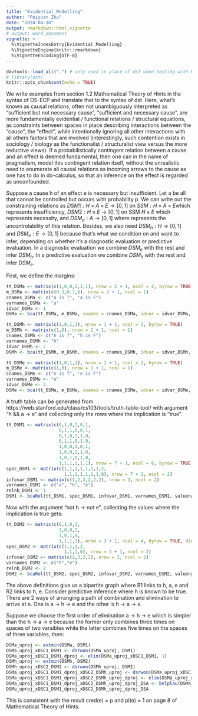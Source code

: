 ```yaml
---
title: "Evidential_Modelling"
author: "Peiyuan Zhu"
date: "2024-04-16"
output: rmarkdown::html_vignette
# output: word_document
vignette: >
  %\VignetteIndexEntry{Evidential_Modelling}
  %\VignetteEngine{knitr::rmarkdown}
  %\VignetteEncoding{UTF-8}
---
```


```r
devtools::load_all(".") # only used in place of dst when testing with R-devel
# library(dst) 
knitr::opts_chunk$set(echo = TRUE)
```

We write examples from section 1.2 Mathematical Theory of Hints in the syntax of DS-ECP and translate that to the syntax of dst. Here, what's known as causal relations, often not unambiguously interpreted as "sufficient but not necessary cause", "sufficient and necessary cause", are more fundamentally evidential / functional relations / structural equations, as constraints between spaces in place describing interactions between the "cause", the "effect", while intentionally ignoring all other interactions with all others factors that are involved (interestingly, such contention exists in sociology / biology as the functionalist / structuralist view versus the more reductive views). If a probabilistically contingent relation between a cause and an effect is deemed fundamental, then one can in the name of pragmatism, model this contingent relation itself, without the unrealistic need to enumerate all causal relations as incoming arrows to the cause as one has to do in do-calculus, so that an inference on the effect is regarded as unconfounded. 

Suppose a cause h of an effect e is necessary but insufficient. Let a be all that cannot be controlled but occurs with probability p. We can write out the constraining relations as $DSM1: H \times A \times E \rightarrow [0,1]$ on $SSM: H \times A \times E$which represents insufficiency, $DSM2: H \times E \rightarrow [0,1]$ on SSM $H \times E$ which represents necessity, and $DSM_a: A \rightarrow [0,1]$ where represents the uncontrolability of this relation. Besides, we also need $DSM_h: H \rightarrow [0,1]$ and $DSM_e: E \rightarrow [0,1]$ because that's what we condition on and want to infer, depending on whether it's a diagnostic evaluation or predictive evaluation. In a diagnostic evaluation we combine $DSM_e$ with the rest and infer $DSM_h$. In a predictive evaluation we combine $DSM_h$ with the rest and infer $DSM_e$. 

First, we define the margins:

```r
tt_DSMa <- matrix(c(1,0,0,1,1,1), nrow = 2 + 1, ncol = 2, byrow = TRUE)
m_DSMa <- matrix(c(0.3,0.7,0), nrow = 2 + 1, ncol = 1)
cnames_DSMa <- c("a is T", "a is F") 
varnames_DSMa <- "a"
idvar_DSMa <- 1
DSMa <- bca(tt_DSMa, m_DSMa, cnames = cnames_DSMa, idvar = idvar_DSMa, varnames = varnames_DSMa)
```

```r
tt_DSMh <- matrix(c(1,0,1,1), nrow = 1 + 1, ncol = 2, byrow = TRUE)
m_DSMh <- matrix(c(1,0), nrow = 1 + 1, ncol = 1)
cnames_DSMh <- c("h is T", "h is F") 
varnames_DSMh <- "h"
idvar_DSMh <- 2
DSMh <- bca(tt_DSMh, m_DSMh, cnames = cnames_DSMh, idvar = idvar_DSMh, varnames = varnames_DSMh)
```

```r
tt_DSMe <- matrix(c(1,0,1,1), nrow = 1 + 1, ncol = 2, byrow = TRUE)
m_DSMe <- matrix(c(1,0), nrow = 1 + 1, ncol = 1)
cnames_DSMe <- c("e is T", "e is F")
varnames_DSMe <- "e"
idvar_DSMe <- 3
DSMe <- bca(tt_DSMe, m_DSMe, cnames = cnames_DSMe, idvar = idvar_DSMe, varnames = varnames_DSMe)
```

A truth table can be generated from https://web.stanford.edu/class/cs103/tools/truth-table-tool/ with argument "h && a -> e" and collecting only the rows where the implication is "true".

```r
tt_DSM1 <- matrix(c(0,1,0,1,0,1,
                    0,1,1,0,0,1,
                    0,1,0,1,1,0,
                    0,1,1,0,1,0,
                    1,0,0,1,0,1,
                    1,0,0,1,1,0,
                    1,0,1,0,1,0,
                    1,1,1,1,1,1), nrow = 7 + 1, ncol = 6, byrow = TRUE, dimnames = list(NULL, c("a is T", "a is F", "h is T", "h is F", "e is T", "e is F")))
spec_DSM1 <- matrix(c(1,1,1,1,1,1,1,2,
                      1,1,1,1,1,1,1,0), nrow = 7 + 1, ncol = 2)
infovar_DSM1 <- matrix(c(1,2,3,2,2,2), nrow = 3, ncol = 2)
varnames_DSM1 <- c("a", "h", "e")
relnb_DSM1 <- 1
DSM1 <- bcaRel(tt_DSM1, spec_DSM1, infovar_DSM1, varnames_DSM1, valuenames_DSM1, relnb_DSM1)
```

Now with the argument "not h -> not e", collecting the values where the implication is true gets:

```r
tt_DSM2 <- matrix(c(0,1,0,1,
                    1,0,0,1,
                    1,0,1,0,
                    1,1,1,1), nrow = 3 + 1, ncol = 4, byrow = TRUE, dimnames = list(NULL, c("h is T", "h is F", "e is T", "e is F")))
spec_DSM2 <- matrix(c(1,1,1,2,
                      1,1,1,0), nrow = 3 + 1, ncol = 2)
infovar_DSM2 <- matrix(c(2,3,2,2), nrow = 2, ncol = 2)
varnames_DSM2 <- c("h","e")
relnb_DSM2 <- 2
DSM2 <- bcaRel(tt_DSM2, spec_DSM2, infovar_DSM2, varnames_DSM2, valuenames_DSM2, relnb_DSM2)
```

The above definitions give us a bipartite graph where R1 links to h, a, e and R2 links to h, e. Consider predictive inference where h is known to be true. There are 2 ways of arranging a path of combination and elimination to arrive at e. One is a -> h -> e and the other is h -> a -> e.

Suppose we choose the first order of elimination a -> h -> e which is simpler than the h -> a -> e because the former only combines three times on spaces of two varaibles while the latter combines five times on the spaces of three variables, then:

```r
DSMa_uproj <- extmin(DSMa, DSM1)
DSMa_uproj_xDSC1_DSM1 <- dsrwon(DSMa_uproj, DSM1)
DSMa_uproj_xDSC1_DSM1_dproj <- elim(DSMa_uproj_xDSC1_DSM1, 1)
DSMh_uproj <- extmin(DSMh, DSM2)
DSMh_uproj_xDSC2_DSM2 <- dsrwon(DSMh_uproj, DSM2)
DSMa_uproj_xDSC1_DSM1_dproj_xDSC2_DSMh_uproj <- dsrwon(DSMa_uproj_xDSC1_DSM1_dproj, DSMh_uproj_xDSC2_DSM2)
DSMa_uproj_xDSC1_DSM1_dproj_xDSC2_DSMh_uproj_dproj <- elim(DSMa_uproj_xDSC1_DSM1_dproj_xDSC2_DSMh_uproj, 2)
DSMa_uproj_xDSC1_DSM1_dproj_xDSC2_DSMh_uproj_dproj_DSA <- belplau(DSMa_uproj_xDSC1_DSM1_dproj_xDSC2_DSMh_uproj_dproj)
DSMa_uproj_xDSC1_DSM1_dproj_xDSC2_DSMh_uproj_dproj_DSA
```

This is consistent with the result cred(e) = p and pl(e) = 1 on page 8 of Mathematical Theory of Hints. 



